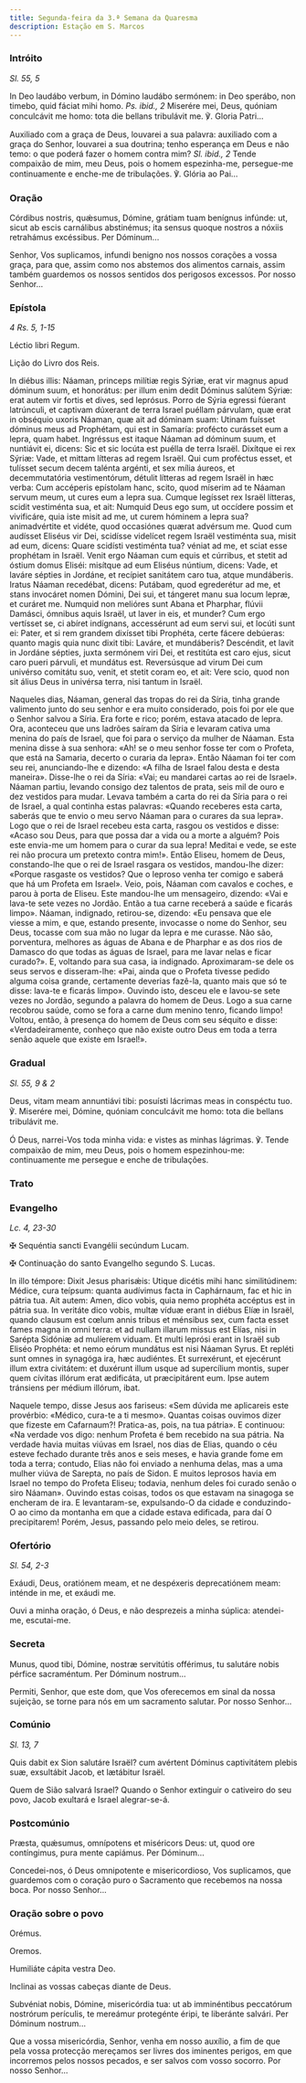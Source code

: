 ```yaml
---
title: Segunda-feira da 3.ª Semana da Quaresma
description: Estação em S. Marcos
---
```


### Intróito

<em>Sl. 55, 5</em>

<div class="side-by-side not-content">

In Deo laudábo verbum, in Dómino laudábo sermónem: in Deo sperábo, non timebo, quid fáciat mihi homo. <em>Ps. ibid., 2</em> Miserére mei, Deus, quóniam conculcávit me homo: tota die bellans tribulávit me. ℣. Gloria Patri...

Auxiliado com a graça de Deus, louvarei a sua palavra: auxiliado com a graça do Senhor, louvarei a sua doutrina; tenho esperança em Deus e não temo: o que poderá fazer o homem contra mim? <em>Sl. ibid., 2</em> Tende compaixão de mim, meu Deus, pois o homem espezinha-me, persegue-me continuamente e enche-me de tribulações. ℣. Glória ao Pai...

</div>

### Oração

<div class="side-by-side not-content">

Córdibus nostris, quǽsumus, Dómine, grátiam tuam benígnus infúnde: ut, sicut ab escis carnálibus abstinémus; ita sensus quoque nostros a nóxiis retrahámus excéssibus. Per Dóminum...

Senhor, Vos suplicamos, infundi benigno nos nossos corações a vossa graça, para que, assim como nos abstemos dos alimentos carnais, assim também guardemos os nossos sentidos dos perigosos excessos. Por nosso Senhor...

</div>

### Epístola

<em>4 Rs. 5, 1-15</em>

<div class="side-by-side not-content">

Léctio libri Regum.

Lição do Livro dos Reis.

In diébus illis: Náaman, princeps milítiæ regis Sýriæ, erat vir magnus apud dóminum suum, et honorátus: per illum enim dedit Dóminus salútem Sýriæ: erat autem vir fortis et dives, sed leprósus. Porro de Sýria egressi fúerant latrúnculi, et captivam dúxerant de terra Israel puéllam párvulam, quæ erat in obséquio uxoris Náaman, quæ ait ad dóminam suam: Utinam fuísset dóminus meus ad Prophétam, qui est in Samaría: profécto curásset eum a lepra, quam habet. Ingréssus est itaque Náaman ad dóminum suum, et nuntiávit ei, dicens: Sic et sic locúta est puélla de terra Israël. Dixítque ei rex Sýriæ: Vade, et mittam lítteras ad regem Israël. Qui cum proféctus esset, et tulísset secum decem talénta argénti, et sex mília áureos, et decemmutatória vestimentórum, détulit lítteras ad regem Israël in hæc verba: Cum accéperis epístolam hanc, scito, quod míserim ad te Náaman servum meum, ut cures eum a lepra sua. Cumque legísset rex Israël lítteras, scidit vestiménta sua, et ait: Numquid Deus ego sum, ut occídere possim et vivificáre, quia iste misit ad me, ut curem hóminem a lepra sua? animadvértite et vidéte, quod occasiónes quærat advérsum me. Quod cum audísset Eliséus vir Dei, scidísse videlícet regem Israël vestiménta sua, misit ad eum, dicens: Quare scidísti vestiménta tua? véniat ad me, et sciat esse prophétam in Israël. Venit ergo Náaman cum equis et cúrribus, et stetit ad óstium domus Eliséi: misítque ad eum Eliséus núntium, dicens: Vade, et laváre sépties in Jordáne, et recípiet sanitátem caro tua, atque mundáberis. Iratus Náaman recedébat, dicens: Putábam, quod egrederétur ad me, et stans invocáret nomen Dómini, Dei sui, et tángeret manu sua locum lepræ, et curáret me. Numquid non melióres sunt Abana et Pharphar, flúvii Damásci, ómnibus aquis Israël, ut laver in eis, et munder? Cum ergo vertísset se, ci abíret indígnans, accessérunt ad eum servi sui, et locúti sunt ei: Pater, et si rem grandem dixísset tibi Prophéta, certe fácere debúeras: quanto magis quia nunc dixit tibi: Laváre, et mundáberis? Descéndit, et lavit in Jordáne sépties, juxta sermónem viri Dei, et restitúta est caro ejus, sicut caro pueri párvuli, et mundátus est. Reversúsque ad virum Dei cum univérso comitátu suo, venit, et stetit coram eo, et ait: Vere scio, quod non sit álius Deus in univérsa terra, nisi tantum in Israël.

Naqueles dias, Náaman, general das tropas do rei da Síria, tinha grande valimento junto do seu senhor e era muito considerado, pois foi por ele que o Senhor salvou a Síria. Era forte e rico; porém, estava atacado de lepra. Ora, aconteceu que uns ladrões saíram da Síria e levaram cativa uma menina do país de Israel, que foi para o serviço da mulher de Náaman. Esta menina disse à sua senhora: «Ah! se o meu senhor fosse ter com o Profeta, que está na Samaria, decerto o curaria da lepra». Então Náaman foi ter com seu rei, anunciando-lhe e dizendo: «A filha de Israel falou desta e desta maneira». Disse-lhe o rei da Síria: «Vai; eu mandarei cartas ao rei de Israel». Náaman partiu, levando consigo dez talentos de prata, seis mil de ouro e dez vestidos para mudar. Levava também a carta do rei da Síria para o rei de Israel, a qual continha estas palavras: «Quando receberes esta carta, saberás que te envio o meu servo Náaman para o curares da sua lepra». Logo que o rei de Israel recebeu esta carta, rasgou os vestidos e disse: «Acaso sou Deus, para que possa dar a vida ou a morte a alguém? Pois este envia-me um homem para o curar da sua lepra! Meditai e vede, se este rei não procura um pretexto contra mim!». Então Eliseu, homem de Deus, constando-lhe que o rei de Israel rasgara os vestidos, mandou-lhe dizer: «Porque rasgaste os vestidos? Que o leproso venha ter comigo e saberá que há um Profeta em Israel». Veio, pois, Náaman com cavalos e coches, e parou à porta de Eliseu. Este mandou-lhe um mensageiro, dizendo: «Vai e lava-te sete vezes no Jordão. Então a tua carne receberá a saúde e ficarás limpo». Náaman, indignado, retirou-se, dizendo: «Eu pensava que ele viesse a mim, e que, estando presente, invocasse o nome do Senhor, seu Deus, tocasse com sua mão no lugar da lepra e me curasse. Não são, porventura, melhores as águas de Abana e de Pharphar e as dos rios de Damasco do que todas as águas de Israel, para me lavar nelas e ficar curado?». E, voltando para sua casa, ia indignado. Aproximaram-se dele os seus servos e disseram-lhe: «Pai, ainda que o Profeta tivesse pedido alguma coisa grande, certamente deverias fazê-la, quanto mais que só te disse: lava-te e ficarás limpo». Ouvindo isto, desceu ele e lavou-se sete vezes no Jordão, segundo a palavra do homem de Deus. Logo a sua carne recobrou saúde, como se fora a carne dum menino tenro, ficando limpo! Voltou, então, à presença do homem de Deus com seu séquito e disse: «Verdadeiramente, conheço que não existe outro Deus em toda a terra senão aquele que existe em Israel!».

</div>

### Gradual

<em>Sl. 55, 9 & 2</em>

<div class="side-by-side not-content">

Deus, vitam meam annuntiávi tibi: posuísti lácrimas meas in conspéctu tuo. ℣. Miserére mei, Dómine, quóniam conculcávit me homo: tota die bellans tribulávit me.

Ó Deus, narrei-Vos toda minha vida: e vistes as minhas lágrimas. ℣. Tende compaixão de mim, meu Deus, pois o homem espezinhou-me: continuamente me persegue e enche de tribulações.

</div>

### Trato


<LinkCard
  href="/missal/quaresma/Quadp3-3#trato"
  title="Trato Quarta-feira de Cinzas"
/>

### Evangelho

<em>Lc. 4, 23-30</em>

<div class="side-by-side not-content">

<span class="cross text-red-500">✠</span> Sequéntia sancti Evangélii secúndum Lucam.

<span class="cross text-red-500">✠</span> Continuação do santo Evangelho segundo S. Lucas.

In illo témpore: Dixit Jesus pharisǽis: Utique dicétis mihi hanc similitúdinem: Médice, cura teípsum: quanta audívimus facta in Caphárnaum, fac et hic in pátria tua. Ait autem: Amen, dico vobis, quia nemo prophéta accéptus est in pátria sua. In veritáte dico vobis, multæ víduæ erant in diébus Elíæ in Israël, quando clausum est cœlum annis tribus et ménsibus sex, cum facta esset fames magna in omni terra: et ad nullam illarum missus est Elías, nisi in Sarépta Sidóniæ ad mulíerem viduam. Et multi leprósi erant in Israël sub Eliséo Prophéta: et nemo eórum mundátus est nisi Náaman Syrus. Et repléti sunt omnes in synagóga ira, hæc audiéntes. Et surrexérunt, et ejecérunt illum extra civitátem: et duxérunt illum usque ad supercílium montis, super quem cívitas illórum erat ædificáta, ut præcipitárent eum. Ipse autem tránsiens per médium illórum, ibat.

Naquele tempo, disse Jesus aos fariseus: «Sem dúvida me aplicareis este provérbio: «Médico, cura-te a ti mesmo». Quantas coisas ouvimos dizer que fizeste em Cafarnaum?! Pratica-as, pois, na tua pátria». E continuou: «Na verdade vos digo: nenhum Profeta é bem recebido na sua pátria. Na verdade havia muitas viúvas em Israel, nos dias de Elias, quando o céu esteve fechado durante três anos e seis meses, e havia grande fome em toda a terra; contudo, Elias não foi enviado a nenhuma delas, mas a uma mulher viúva de Sarepta, no país de Sidon. E muitos leprosos havia em Israel no tempo do Profeta Eliseu; todavia, nenhum deles foi curado senão o siro Náaman». Ouvindo estas coisas, todos os que estavam na sinagoga se encheram de ira. E levantaram-se, expulsando-O da cidade e conduzindo-O ao cimo da montanha em que a cidade estava edificada, para daí O precipitarem! Porém, Jesus, passando pelo meio deles, se retirou.

</div>

### Ofertório

<em>Sl. 54, 2-3</em>

<div class="side-by-side not-content">

Exáudi, Deus, oratiónem meam, et ne despéxeris deprecatiónem meam: inténde in me, et exáudi me.

Ouvi a minha oração, ó Deus, e não desprezeis a minha súplica: atendei-me, escutai-me.

</div>

### Secreta

<div class="side-by-side not-content">

Munus, quod tibi, Dómine, nostræ servitútis offérimus, tu salutáre nobis pérfice sacraméntum. Per Dóminum nostrum...

Permiti, Senhor, que este dom, que Vos oferecemos em sinal da nossa sujeição, se torne para nós em um sacramento salutar. Por nosso Senhor...

</div>

### Comúnio

<em>Sl. 13, 7</em>

<div class="side-by-side not-content">

Quis dabit ex Sion salutáre Israël? cum avértent Dóminus captivitátem plebis suæ, exsultábit Jacob, et lætábitur Israël.

Quem de Sião salvará Israel? Quando o Senhor extinguir o cativeiro do seu povo, Jacob exultará e Israel alegrar-se-á.

</div>

### Postcomúnio

<div class="side-by-side not-content">

Præsta, quǽsumus, omnípotens et miséricors Deus: ut, quod ore contíngimus, pura mente capiámus. Per Dóminum...

Concedei-nos, ó Deus omnipotente e misericordioso, Vos suplicamos, que guardemos com o coração puro o Sacramento que recebemos na nossa boca. Por nosso Senhor...

</div>

### Oração sobre o povo

<div class="side-by-side not-content">

<span class="text-red-500 text-center">Orémus.</span>

<span class="text-red-500 text-center">Oremos.</span>

Humiliáte cápita vestra Deo.

Inclinai as vossas cabeças diante de Deus.

Subvéniat nobis, Dómine, misericórdia tua: ut ab imminéntibus peccatórum nostrórum perículis, te mereámur protegénte éripi, te liberánte salvári. Per Dóminum nostrum...

Que a vossa misericórdia, Senhor, venha em nosso auxílio, a fim de que pela vossa protecção mereçamos ser livres dos iminentes perigos, em que incorremos pelos nossos pecados, e ser salvos com vosso socorro. Por nosso Senhor...

</div>
